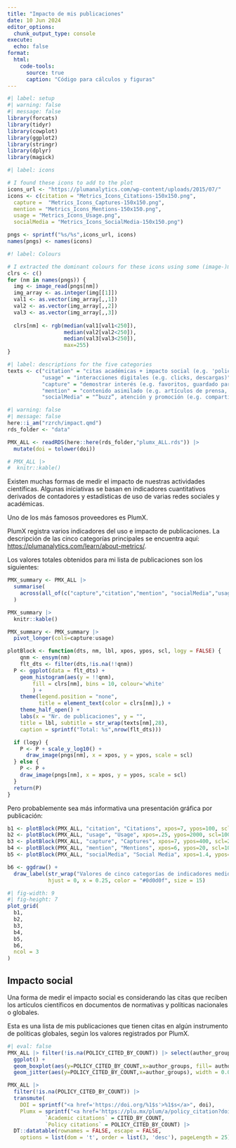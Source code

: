 ```yaml
---
title: "Impacto de mis publicaciones"
date: 10 Jun 2024
editor_options: 
  chunk_output_type: console
execute: 
  echo: false
format:
  html:
    code-tools: 
      source: true
      caption: "Código para cálculos y figuras"
---
```





```r
#| label: setup
#| warning: false
#| message: false
library(forcats)
library(tidyr)
library(cowplot)
library(ggplot2)
library(stringr)
library(dplyr)
library(magick)
```

```r
#| label: icons

# I found these icons to add to the plot
icons_url <- "https://plumanalytics.com/wp-content/uploads/2015/07/"
icons <- c(citation = "Metrics_Icons_Citations-150x150.png",
  capture =  "Metrics_Icons_Captures-150x150.png",
  mention = "Metrics_Icons_Mentions-150x150.png",
  usage = "Metrics_Icons_Usage.png",
  socialMedia = "Metrics_Icons_SocialMedia-150x150.png")

pngs <- sprintf("%s/%s",icons_url, icons)
names(pngs) <- names(icons)
```


```r
#! label: Colours

# I extracted the dominant colours for these icons using some (image-)magick:
clrs <- c()
for (nm in names(pngs)) {
  img <- image_read(pngs[nm])
  img_array <- as.integer(img[[1]])
  val1 <- as.vector(img_array[,,1])
  val2 <- as.vector(img_array[,,2])
  val3 <- as.vector(img_array[,,3])
  
  clrs[nm] <- rgb(median(val1[val1<250]),
                  median(val2[val2<250]),
                  median(val3[val3<250]),
                  max=255)
}
```


```r
#| label: descriptions for the five categories
texts <- c("citation" = "citas académicas + impacto social (e.g. 'policy citations')",
           "usage" = "interacciones digitales (e.g. clicks, descargas)",
           "capture" = "demostrar interés (e.g. favoritos, guardado para más tarde, copias)",
           "mention" = "contenido asimilado (e.g. artículos de prensa, blogs, wikipedia)",
           "socialMedia" = "“buzz”, atención y promoción (e.g. compartir, likes, commentarios)")
```



```r
#| warning: false
#| message: false
here::i_am("rzrch/impact.qmd")
rds_folder <- "data"

PMX_ALL <- readRDS(here::here(rds_folder,"plumx_ALL.rds")) |>
  mutate(doi = tolower(doi))

# PMX_ALL |>
#  knitr::kable()
```

Existen muchas formas de medir el impacto de nuestras actividades científicas. Algunas iniciativas se basan en indicadores cuantitativos derivados de contadores y estadísticas de uso de varias redes sociales y académicas. 

Uno de los más famosos proveedores es PlumX. 

PlumX registra varios indicadores del uso e impacto de publicaciones. La descripción de las cinco categorías principales se encuentra aquí:  <https://plumanalytics.com/learn/about-metrics/>.

Los valores totales obtenidos para mi lista de publicaciones son los siguientes:

```r
PMX_summary <- PMX_ALL |> 
  summarise(
    across(all_of(c("capture","citation","mention", "socialMedia","usage")), ~ sum(.x,na.rm=TRUE))
  ) 

PMX_summary |>
  knitr::kable()
```

```r
PMX_summary <- PMX_summary |>
  pivot_longer(cols=capture:usage) 
```



```r
plotBlock <- function(dts, nm, lbl, xpos, ypos, scl, logy = FALSE) {  
    qnm <- ensym(nm)
    flt_dts <- filter(dts,!is.na(!!qnm)) 
  P <- ggplot(data = flt_dts) + 
    geom_histogram(aes(y = !!qnm),
        fill = clrs[nm], bins = 10, colour='white'
        ) +
    theme(legend.position = "none",
          title = element_text(color = clrs[nm]),) +
    theme_half_open() +
    labs(x = "Nr. de publicaciones", y = "", 
    title = lbl, subtitle = str_wrap(texts[nm],28),
    caption = sprintf("Total: %s",nrow(flt_dts))) 

  if (logy) {
    P <- P + scale_y_log10() +
      draw_image(pngs[nm], x = xpos, y = ypos, scale = scl)
  } else {
    P <- P +
    draw_image(pngs[nm], x = xpos, y = ypos, scale = scl)
  }
  return(P)
}

```

Pero probablemente sea más informativa una presentación gráfica por publicación:

```r
b1 <- plotBlock(PMX_ALL, "citation", "Citations", xpos=7, ypos=100, scl=40)
b2 <- plotBlock(PMX_ALL, "usage", "Usage", xpos=.25, ypos=2000, scl=1000)
b3 <- plotBlock(PMX_ALL, "capture", "Captures", xpos=7, ypos=400, scl=200)
b4 <- plotBlock(PMX_ALL, "mention", "Mentions", xpos=6, ypos=20, scl=10)
b5 <- plotBlock(PMX_ALL, "socialMedia", "Social Media", xpos=1.4, ypos=300, scl=150)
```



```r
b6 <- ggdraw() + 
  draw_label(str_wrap("Valores de cinco categorías de indicadores medidos por PlumX para todas mis publicaciones.",20), 
             hjust = 0, x = 0.25, color = "#0d0d0f", size = 15)
```


```r
#| fig-width: 9
#| fig-height: 7
plot_grid(
  b1, 
  b2,
  b3,
  b4,
  b5,
  b6,
  ncol = 3
)
```

## Impacto social

Una forma de medir el impacto social es considerando las citas que reciben los artículos científicos en documentos de normativas y políticas nacionales o globales. 

Esta es una lista de mis publicaciones que tienen citas en algún instrumento de políticas globales, según los valores registrados por PlumX.

```r
#| eval: false
PMX_ALL |> filter(!is.na(POLICY_CITED_BY_COUNT)) |> select(author_groups, POLICY_CITED_BY_COUNT)  |>
  ggplot() +
  geom_boxplot(aes(y=POLICY_CITED_BY_COUNT,x=author_groups, fill= author_groups, alpha = author_groups), varwidth = FALSE, width=0.28) +
  geom_jitter(aes(y=POLICY_CITED_BY_COUNT,x=author_groups), width = 0.07, alpha=.35)
```

```r
PMX_ALL |> 
  filter(!is.na(POLICY_CITED_BY_COUNT)) |> 
  transmute(
    DOI = sprintf("<a href='https://doi.org/%1$s'>%1$s</a>", doi), 
    Plumx = sprintf("<a href='https://plu.mx/plum/a/policy_citation?doi=%1$s'>PlumX metrics</a>", doi), 
            `Academic citations` = CITED_BY_COUNT, 
            `Policy citations` = POLICY_CITED_BY_COUNT) |>
  DT::datatable(rownames = FALSE, escape = FALSE,
    options = list(dom = 't', order = list(3, 'desc'), pageLength = 25))
```

